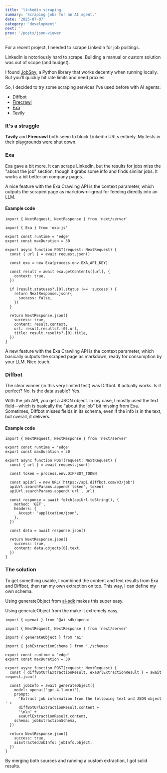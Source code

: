 ```yaml
---
title: 'linkedin scraping'
summary: 'Scraping jobs for an AI agent.'
date: '2025-07-07'
category: 'development'
next: ''
prev: '/posts/json-viewer'
---
```


For a recent project, I needed to scrape LinkedIn for job postings.

LinkedIn is notoriously hard to scrape. Building a manual or custom solution was out of scope (and budget).

I found [JobSpy](https://github.com/speedyapply/JobSpy), a Python library that works decently when running locally. But you’ll quickly hit rate limits and need proxies.

So, I decided to try some scraping services I’ve used before with AI agents:

- [Diffbot](https://diffbot.com)
- [Firecrawl](https://firecrawl.dev)
- [Exa](https://exa.ai)
- [Tavily](https://tavily.com)

### It's a struggle

**Tavily** and **Firecrawl** both seem to block LinkedIn URLs entirely. My tests in their playgrounds were shut down.

### Exa

Exa gave a bit more. It can scrape LinkedIn, but the results for jobs miss the "about the job" section, though it grabs some info and finds similar jobs. It works a bit better on company pages.

A nice feature with the Exa Crawling API is the context parameter, which outputs the scraped page as markdown—great for feeding directly into an LLM.

#### Example code

```tsx
import { NextRequest, NextResponse } from 'next/server'

import { Exa } from 'exa-js'

export const runtime = 'edge'
export const maxDuration = 30

export async function POST(request: NextRequest) {
  const { url } = await request.json()

  const exa = new Exa(process.env.EXA_API_KEY)

  const result = await exa.getContents([url], {
    context: true,
  })

  if (result.statuses?.[0].status !== 'success') {
    return NextResponse.json({
      success: false,
    })
  }

  return NextResponse.json({
    success: true,
    content: result.context,
    url: result.results?.[0].url,
    title: result.results?.[0].title,
  })
}
```

A new feature with the Exa Crawling API is the context parameter, which basically outputs the scraped page as markdown, ready for consumption by your LLM. Nice touch.

### Diffbot

The clear winner (in this very limited test) was Diffbot. It actually works. Is it perfect? No. Is the data usable? Yes.

With the job API, you get a JSON object. In my case, I mostly used the text field—which is basically the "about the job" bit missing from Exa. Sometimes, Diffbot misses fields in its schema, even if the info is in the text, but overall, it delivers.

#### Example code

```tsx
import { NextRequest, NextResponse } from 'next/server'

export const runtime = 'edge'
export const maxDuration = 30

export async function POST(request: NextRequest) {
  const { url } = await request.json()

  const token = process.env.DIFFBOT_TOKEN

  const apiUrl = new URL('https://api.diffbot.com/v3/job')
  apiUrl.searchParams.append('token', token)
  apiUrl.searchParams.append('url', url)

  const response = await fetch(apiUrl.toString(), {
    method: 'GET',
    headers: {
      Accept: 'application/json',
    },
  })

  const data = await response.json()

  return NextResponse.json({
    success: true,
    content: data.objects[0].text,
  })
}
```

### The solution

To get something usable, I combined the content and text results from Exa and Diffbot, then ran my own extraction on top. This way, I can define my own schema.

Using generateObject from [ai-sdk](https://ai-sdk.dev) makes this super easy.

Using generateObject from the make it extremely easy.

```tsx
import { openai } from '@ai-sdk/openai'

import { NextRequest, NextResponse } from 'next/server'

import { generateObject } from 'ai'

import { jobExtractionSchema } from './schemas'

export const runtime = 'edge'
export const maxDuration = 30

export async function POST(request: NextRequest) {
  const { diffBotUrlExtractionResult, exaUrlExtractionResult } = await request.json()

  const jobInfo = await generateObject({
    model: openai('gpt-4.1-mini'),
    prompt:
      'Extract job information from the following text and JSON object ' +
      diffBotUrlExtractionResult.content +
      '\n\n' +
      exaUrlExtractionResult.content,
    schema: jobExtractionSchema,
  })

  return NextResponse.json({
    success: true,
    aiExtractedJobInfo: jobInfo.object,
  })
}
```

By merging both sources and running a custom extraction, I got solid results.
